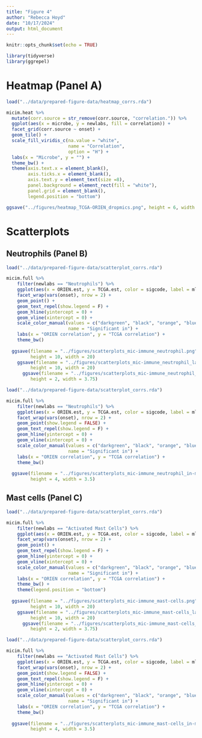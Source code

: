 ```yaml
---
title: "Figure 4"
author: "Rebecca Hoyd"
date: "10/17/2024"
output: html_document
---
```


```r
knitr::opts_chunk$set(echo = TRUE)

library(tidyverse)
library(ggrepel)
```


# Heatmap (Panel A)

```r
load("../data/prepared-figure-data/heatmap_corrs.rda")

micim.heat %>%
  mutate(corr.source = str_remove(corr.source, "correlation.")) %>%
  ggplot(aes(x = microbe, y = newlabs, fill = correlation)) +
  facet_grid(corr.source ~ onset) +
  geom_tile() +
  scale_fill_viridis_c(na.value = "white",
                       name = "Correlation",
                       option = "H") +
  labs(x = "Microbe", y = "") +
  theme_bw() +
  theme(axis.text.x = element_blank(),
        axis.ticks.x = element_blank(),
        axis.text.y = element_text(size =8),
        panel.background = element_rect(fill = "white"),
        panel.grid = element_blank(),
        legend.position = "bottom")

ggsave("../figures/heatmap_TCGA-ORIEN_dropmics.png", height = 6, width = 7.5)
```

# Scatterplots

## Neutrophils (Panel B)
```r
load("../data/prepared-figure-data/scatterplot_corrs.rda")

micim.full %>%
    filter(newlabs == "Neutrophils") %>%
    ggplot(aes(x = ORIEN.est, y = TCGA.est, color = sigcode, label = mlab)) +
    facet_wrap(vars(onset), nrow = 2) +
    geom_point() +
    geom_text_repel(show.legend = F) +
    geom_hline(yintercept = 0) +
    geom_vline(xintercept = 0) +
    scale_color_manual(values = c("darkgreen", "black", "orange", "blue"),
                       name = "Significant in") +
    labs(x = "ORIEN correlation", y = "TCGA correlation") +
    theme_bw()
  
  ggsave(filename = "../figures/scatterplots_mic-immune_neutrophil.png", 
         height = 10, width = 20)
    ggsave(filename = "../figures/scatterplots_mic-immune_neutrophil_labels.svg", 
         height = 10, width = 20)
      ggsave(filename = "../figures/scatterplots_mic-immune_neutrophil_in-ms.svg", 
         height = 2, width = 3.75)
```


```r
load("../data/prepared-figure-data/scatterplot_corrs.rda")

micim.full %>%
    filter(newlabs == "Neutrophils") %>%
    ggplot(aes(x = ORIEN.est, y = TCGA.est, color = sigcode, label = mlab)) +
    facet_wrap(vars(onset), nrow = 2) +
    geom_point(show.legend = FALSE) +
    geom_text_repel(show.legend = F) +
    geom_hline(yintercept = 0) +
    geom_vline(xintercept = 0) +
    scale_color_manual(values = c("darkgreen", "black", "orange", "blue"),
                       name = "Significant in") +
    labs(x = "ORIEN correlation", y = "TCGA correlation") +
    theme_bw()
    
  ggsave(filename = "../figures/scatterplots_mic-immune_neutrophil_in-ms_no-legend.svg", 
         height = 4, width = 3.5)
```
## Mast cells (Panel C)

```r
load("../data/prepared-figure-data/scatterplot_corrs.rda")

micim.full %>%
    filter(newlabs == "Activated Mast Cells") %>%
    ggplot(aes(x = ORIEN.est, y = TCGA.est, color = sigcode, label = mlab)) +
    facet_wrap(vars(onset), nrow = 2) +
    geom_point() +
    geom_text_repel(show.legend = F) +
    geom_hline(yintercept = 0) +
    geom_vline(xintercept = 0) +
    scale_color_manual(values = c("darkgreen", "black", "orange", "blue"),
                       name = "Significant in") +
    labs(x = "ORIEN correlation", y = "TCGA correlation") +
    theme_bw() +
    theme(legend.position = "bottom")
  
  ggsave(filename = "../figures/scatterplots_mic-immune_mast-cells.png", 
         height = 10, width = 20)
    ggsave(filename = "../figures/scatterplots_mic-immune_mast-cells_labels.svg", 
         height = 10, width = 20)
      ggsave(filename = "../figures/scatterplots_mic-immune_mast-cells_in-ms.svg", 
         height = 2, width = 3.75)
```


```r
load("../data/prepared-figure-data/scatterplot_corrs.rda")

micim.full %>%
    filter(newlabs == "Activated Mast Cells") %>%
    ggplot(aes(x = ORIEN.est, y = TCGA.est, color = sigcode, label = mlab)) +
    facet_wrap(vars(onset), nrow = 2) +
    geom_point(show.legend = FALSE) +
    geom_text_repel(show.legend = F) +
    geom_hline(yintercept = 0) +
    geom_vline(xintercept = 0) +
    scale_color_manual(values = c("darkgreen", "black", "orange", "blue"),
                       name = "Significant in") +
    labs(x = "ORIEN correlation", y = "TCGA correlation") +
    theme_bw()
    
  ggsave(filename = "../figures/scatterplots_mic-immune_mast-cells_in-ms_no-legend.svg", 
         height = 4, width = 3.5)
```
